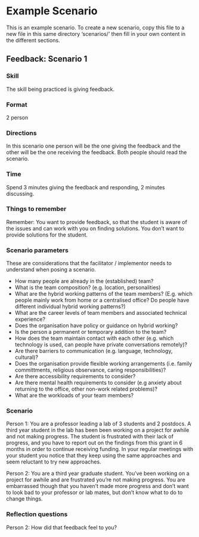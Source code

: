# Example Scenario {.unnumbered}

This is an example scenario. To create a new scenario, copy this file to a new file in this same directory 'scenarios/' then fill in your own content in the different sections.


## Feedback: Scenario 1

### Skill
The skill being practiced is giving feedback. 

### Format
2 person

### Directions
In this scenario one person will be the one giving the feedback and the other will be the one receiving the feedback. Both people should read the scenario.

### Time
Spend 3 minutes giving the feedback and responding, 2 minutes discussing.

### Things to remember
Remember: You want to provide feedback, so that the student is aware of the issues and can work with you on finding solutions. You don't want to provide solutions for the student. 

### Scenario parameters
These are considerations that the facilitator / implementor needs to understand when posing a scenario.

- How many people are already in the (established) team?
- What is the team composition? (e.g. location, personalities)
- What are the hybrid working patterns of the team members? (E.g. which people mainly work from home or a centralised office? Do people have different individual hybrid working patterns?)
- What are the career levels of team members and associated technical experience? 
- Does the organisation have policy or guidance on hybrid working?
- Is the person a permanent or temporary addition to the team?
- How does the team maintain contact with each other (e.g. which technology is used, can people have private conversations remotely)? 
- Are there barriers to communication (e.g. language, technology, cultural)?
- Does the organisation provide flexible working arrangements (i.e. family committments, religious observance, caring responsibilities)?
- Are there accessibility requirements to consider? 
- Are there mental health requirements to consider (e.g anxiety about returning to the office, other non-work related problems)?
- What are the workloads of your team members? 

### Scenario
Person 1: You are a professor leading a lab of 3 students and 2 postdocs. A third year student in the lab has been been working on a project for awhile and not making progress. The student is frustrated with their lack of progress, and you have to report out on the findings from this grant in 6 months in order to continue receiving funding. In your regular meetings with your student you notice that they keep using the same approaches and seem reluctant to try new approaches. 

Person 2: You are a third year graduate student. You've been working on a project for awhile and are frustrated you're not making progress. You are embarrassed though that you haven't made more progress and don't want to look bad to your professor or lab mates, but don't know what to do to change things. 


### Reflection questions
Person 2: How did that feedback feel to you?   